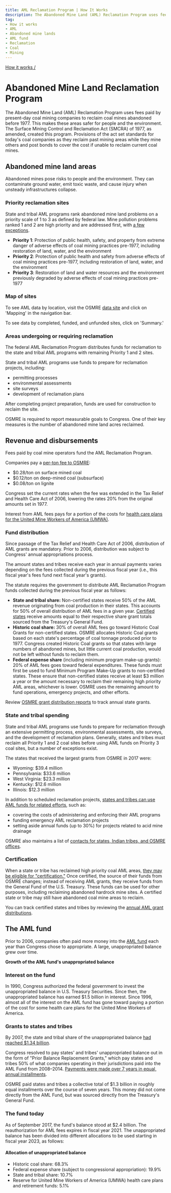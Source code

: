 ```yaml
---
title: AML Reclamation Program | How It Works
description: The Abandoned Mine Land (AML) Reclamation Program uses fees paid by present-day coal mining companies to reclaim coal mines abandoned before 1977.
tag:
- How it works
- AML
- Abandoned mine lands
- AML fund
- Reclamation
- Coal
- Mining
---
```


[How it works /](/how-it-works/)

# Abandoned Mine Land Reclamation Program

The Abandoned Mine Land (AML) Reclamation Program uses fees paid by present-day coal mining companies to <GlossaryTerm termKey="reclamation">reclaim</GlossaryTerm> coal mines abandoned before 1977. This makes these areas safer for people and the environment. The Surface Mining Control and Reclamation Act (SMCRA) of 1977, as amended, created this program. Provisions of the act set standards for today's coal companies as they reclaim past mining areas while they mine others and post bonds to cover the cost if unable to reclaim current coal mines.

## Abandoned mine land areas

Abandoned mines pose risks to people and the environment. They can contaminate ground water, emit toxic waste, and cause injury when unsteady infrastructures collapse.

### Priority reclamation sites

State and tribal AML programs rank abandoned mine land problems on a priority scale of 1 to 3 as defined by federal law. Mine pollution problems ranked 1 and 2 are high priority and are addressed first, with [a few exceptions](https://www.law.cornell.edu/uscode/text/30/1233).

- **Priority 1**: Protection of public health, safety, and property from extreme danger of adverse effects of coal mining practices pre-1977, including restoration of land, water, and the environment
- **Priority 2**: Protection of public health and safety from adverse effects of coal mining practices pre-1977, including restoration of land, water, and the environment
- **Priority 3**: Restoration of land and water resources and the environment previously degraded by adverse effects of coal mining practices pre-1977

### Map of sites

To see AML data by location, visit the <glossary-term>OSMRE</glossary-term> [data site](https://amlis.osmre.gov/Map.aspx) and click on 'Mapping' in the navigation bar. 

To see data by completed, funded, and unfunded sites, click on 'Summary.' 

[<AmlOsmreMapImg />](https://amlis.osmre.gov/Map.aspx)

### Areas undergoing or requiring reclamation

The federal AML Reclamation Program distributes funds for reclamation to the state and tribal AML programs with remaining Priority 1 and 2 sites.

State and tribal AML programs use funds to prepare for reclamation projects, including: 

- permitting processes
- environmental assessments
- site surveys
- development of reclamation plans 

After completing project preparation, funds are used for construction to reclaim the site.

OSMRE is required to report measurable goals to Congress. One of their key measures is the number of abandoned mine land acres reclaimed. 

## Revenue and disbursements

Fees paid by coal mine operators fund the AML Reclamation Program.

Companies pay a [per-ton fee to OSMRE](https://www.gpo.gov/fdsys/granule/USCODE-2011-title30/USCODE-2011-title30-chap25-subchapIV-sec1232):

- $0.28/ton on surface mined coal
- $0.12/ton on deep-mined coal (subsurface)
- $0.08/ton on lignite

Congress set the current rates when the fee was extended in the Tax Relief and Health Care Act of 2006, lowering the rates 20% from the original amounts set in 1977.

Interest from AML fees pays for a portion of the costs for [health care plans for the United Mine Workers of America (UMWA)](#interest-on-the-fund).

### Fund distribution

Since passage of the Tax Relief and Health Care Act of 2006, distribution of AML grants are mandatory. Prior to 2006, distribution was subject to Congress' annual appropriations process.

The amount states and tribes receive each year in annual payments varies depending on the fees collected during the previous fiscal year (i.e., this fiscal year's fees fund next fiscal year's grants).

The statute requires the government to distribute AML Reclamation Program funds collected during the previous fiscal year as follows:

- **State and tribal share:** Non-certified states receive 50% of the AML revenue originating from coal production in their states. This accounts for 50% of overall distribution of AML fees in a given year. [Certified states](#certification) receive amounts equal to their respective share grant totals sourced from the Treasury's General Fund.
- **Historic coal share:** 30% of overall AML fees go toward Historic Coal Grants for non-certified states. OSMRE allocates Historic Coal grants based on each state's percentage of coal tonnage produced prior to 1977. Congress created Historic Coal grants so that states with large numbers of abandoned mines, but little current coal production, would not be left without funds to reclaim them.
- **Federal expense share** (including minimum program make-up grants): 20% of AML fees goes toward federal expenditures. These funds must first be used to fund Minimum Program Make-Up grants to non-certified states. These ensure that non-certified states receive at least $3 million a year or the amount necessary to reclaim their remaining high priority AML areas, whichever is lower. OSMRE uses the remaining amount to fund operations, emergency projects, and other efforts.

Review [OSMRE grant distribution reports](http://www.osmre.gov/resources/grants.shtm) to track annual state grants.

### State and tribal spending

State and tribal AML programs use funds to prepare for reclamation through an extensive permitting process, environmental assessments, site surveys, and the development of reclamation plans. Generally, states and tribes must reclaim all Priority 1 and 2 coal sites before using AML funds on Priority 3 coal sites, but a number of exceptions exist.

The states that received the largest grants from OSMRE in 2017 were:

- Wyoming: $39.4 million
- Pennsylvania: $33.6 million
- West Virginia: $23.3 million
- Kentucky: $12.6 million
- Illinois: $12.3 million

In addition to scheduled reclamation projects, [states and tribes can use AML funds for related efforts](https://www.gpo.gov/fdsys/pkg/USCODE-2010-title30/pdf/USCODE-2010-title30-chap25-subchapIV-sec1231.pdf), such as:

- covering the costs of administering and enforcing their AML programs
- funding emergency AML reclamation projects
- setting aside annual funds (up to 30%) for projects related to acid mine drainage

OSMRE also maintains a list of [contacts for states, Indian tribes, and OSMRE offices](http://www.osmre.gov/contacts/map.shtm).

### Certification

When a state or tribe has reclaimed high priority coal AML areas, [they may be eligible for "certification."](https://www.law.cornell.edu/uscode/text/30/1240) Once certified, the source of their funds from OSMRE changes; instead of receiving AML grants, they receive funds from the General Fund of the U.S. Treasury. These funds can be used for other purposes, including reclaiming abandoned hardrock mine sites. A certified state or tribe may still have abandoned coal mine areas to reclaim.

You can track certified states and tribes by reviewing the [annual AML grant distributions](https://www.osmre.gov/resources/grants.shtm).

## The AML fund

Prior to 2006, companies often paid more money into the [AML fund](http://www.osmre.gov/programs/aml.shtm) each year than Congress chose to appropriate. A large, unappropriated balance grew over time.

**Growth of the AML fund's unappropriated balance**

<AmlUnappropGrowthImg />

### Interest on the fund

In 1990, Congress authorized the federal government to invest the unappropriated balance in U.S. Treasury Securities. Since then, the unappropriated balance has earned $1.5 billion in interest. Since 1996, almost all of the interest on the AML fund has gone toward paying a portion of the cost for some health care plans for the United Mine Workers of America.

### Grants to states and tribes

By 2007, the state and tribal share of the unappropriated balance [had reached $1.34 billion](http://www.osmre.gov/resources/grants/docs/FY08GrantDist.pdf).

Congress resolved to pay states' and tribes' unappropriated balance out in the form of "Prior Balance Replacement Grants," which pay states and tribes 50% of what companies operating in their jurisdictions paid into the AML Fund from 2008–2014. [Payments were made over 7 years in equal, annual installments](http://www.osmre.gov/resources/grants/docs/FY16GrantDist.pdf).

OSMRE paid states and tribes a collective total of $1.3 billion in roughly equal installments over the course of seven years. This money did not come directly from the AML Fund, but was sourced directly from the Treasury's General Fund.

### The fund today

As of September 2017, the fund's balance stood at $2.4 billion. The reauthorization for AML fees expires in fiscal year 2021. The unappropriated balance has been divided into different allocations to be used starting in fiscal year 2023, as follows:

#### Allocation of unappropriated balance

- Historic coal share: 68.3%
- Federal expense share (subject to congressional appropriation): 19.9%
- State and tribal share: 10.7%
- Reserve for United Mine Workers of America (UMWA) health care plans and retirement funds: 5.1%